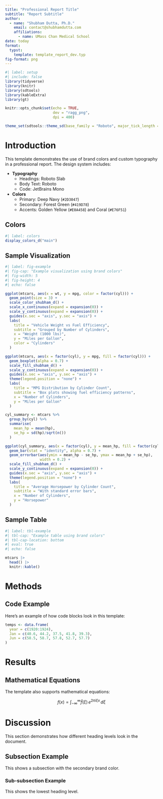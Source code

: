 ```yaml
---
title: "Professional Report Title"
subtitle: "Report Subtitle"
author:
  - name: "Shubham Dutta, Ph.D."
    email: contact@shubhamdutta.com
    affiliations:
      - name: UMass Chan Medical School
date: today
format:
  typst:
    template: template_report_dev.typ
fig-format: png
---
```


```r
#| label: setup
#| include: false
library(tidyverse)
library(knitr)
library(sdtools)
library(kableExtra)
library(gt)

knitr::opts_chunk$set(echo = TRUE,
                      dev = "ragg_png",
                      dpi = 400)

theme_set(sdtools::theme_sd(base_family = "Roboto", major_tick_length = -1))
```

# Introduction

This template demonstrates the use of brand colors and custom typography in a professional report. The design system includes:

-   **Typography**
    -   Headings: Roboto Slab
    -   Body Text: Roboto
    -   Code: JetBrains Mono
-   **Colors**
    -   Primary: Deep Navy (`#2D3047`)
    -   Secondary: Forest Green (`#419D78`)
    -   Accents: Golden Yellow (`#E0A458`) and Coral (`#E76F51`)

## Colors

```r
#| label: colors
display_colors_d("main")
```

## Sample Visualization

```r
#| label: fig-example
#| fig-cap: "Example visualization using brand colors"
#| fig-width: 5
#| fig-height: 4
#| echo: false

ggplot(mtcars, aes(x = wt, y = mpg, color = factor(cyl))) +
  geom_point(size = 3) +
  scale_color_shubham_d() +
  scale_x_continuous(expand = expansion(0)) +
  scale_y_continuous(expand = expansion(0)) +
  guides(x.sec = "axis", y.sec = "axis") +
  labs(
    title = "Vehicle Weight vs Fuel Efficiency",
    subtitle = "Grouped by Number of Cylinders",
    x = "Weight (1000 lbs)",
    y = "Miles per Gallon",
    color = "Cylinders"
  )
```

```r
ggplot(mtcars, aes(x = factor(cyl), y = mpg, fill = factor(cyl))) +
  geom_boxplot(alpha = 0.7) +
  scale_fill_shubham_d() +
  scale_y_continuous(expand = expansion(0)) +
  guides(x.sec = "axis", y.sec = "axis") +
  theme(legend.position = "none") +
  labs(
    title = "MPG Distribution by Cylinder Count",
    subtitle = "Box plots showing fuel efficiency patterns",
    x = "Number of Cylinders",
    y = "Miles per Gallon"
  )
```

```r
cyl_summary <- mtcars %>% 
  group_by(cyl) %>% 
  summarise(
    mean_hp = mean(hp),
    se_hp = sd(hp)/sqrt(n())
  )

ggplot(cyl_summary, aes(x = factor(cyl), y = mean_hp, fill = factor(cyl))) +
  geom_bar(stat = "identity", alpha = 0.7) +
  geom_errorbar(aes(ymin = mean_hp - se_hp, ymax = mean_hp + se_hp),
                width = 0.2) +
  scale_fill_shubham_d() +
  scale_y_continuous(expand = expansion(0)) +
  guides(x.sec = "axis", y.sec = "axis") +
  theme(legend.position = "none") +
  labs(
    title = "Average Horsepower by Cylinder Count",
    subtitle = "With standard error bars",
    x = "Number of Cylinders",
    y = "Horsepower"
  )
```

## Sample Table

```r
#| label: tbl-example
#| tbl-cap: "Example table using brand colors"
#| tbl-cap-location: bottom
#| eval: true
#| echo: false

mtcars |>
  head() |>
  knitr::kable()
```

# Methods

## Code Example

Here's an example of how code blocks look in this template:

```r
temps <- data.frame(
  year = c(1920:1924),
  Jan = c(40.6, 44.2, 37.5, 41.8, 39.3), 
  Jun = c(58.5, 58.7, 57.8, 52.7, 57.7)
)
```

# Results

## Mathematical Equations

The template also supports mathematical equations:

$$
f(x) = \int_{-\infty}^{\infty} \hat{f}(\xi)\,e^{2 \pi i \xi x} \,d\xi
$$

# Discussion

This section demonstrates how different heading levels look in the document.

## Subsection Example

This shows a subsection with the secondary brand color.

### Sub-subsection Example

This shows the lowest heading level.

::: {#refs}
:::